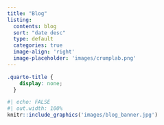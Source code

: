 ```yaml
---
title: "Blog"
listing:
  contents: blog
  sort: "date desc"
  type: default
  categories: true
  image-align: 'right'
  image-placeholder: 'images/crumplab.png'
---
```


```css
.quarto-title {
    display: none;
  }
```

```r
#| echo: FALSE
#| out.width: 100%
knitr::include_graphics('images/blog_banner.jpg')
```

